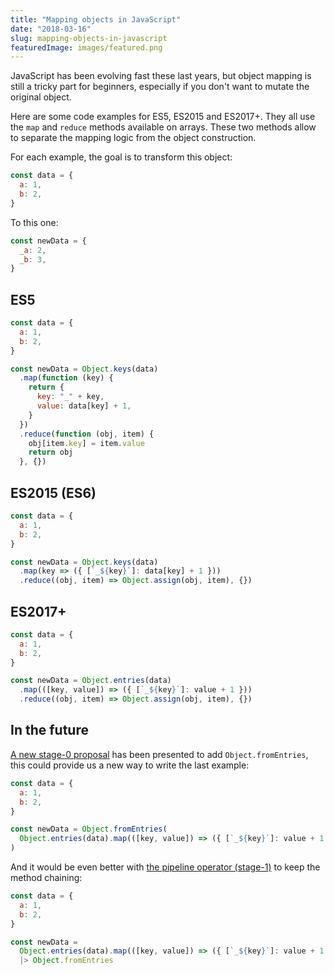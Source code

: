 ```yaml
---
title: "Mapping objects in JavaScript"
date: "2018-03-16"
slug: mapping-objects-in-javascript
featuredImage: images/featured.png
---
```


JavaScript has been evolving fast these last years, but object mapping is still a tricky part for beginners, especially if you don't want to mutate the original object.

Here are some code examples for ES5, ES2015 and ES2017+.<!-- excerpt-end --> They all use the `map` and `reduce` methods available on arrays. These two methods allow to separate the mapping logic from the object construction.

For each example, the goal is to transform this object:

```js
const data = {
  a: 1,
  b: 2,
}
```

To this one:

```js
const newData = {
  _a: 2,
  _b: 3,
}
```

## ES5

```js
const data = {
  a: 1,
  b: 2,
}

const newData = Object.keys(data)
  .map(function (key) {
    return {
      key: "_" + key,
      value: data[key] + 1,
    }
  })
  .reduce(function (obj, item) {
    obj[item.key] = item.value
    return obj
  }, {})
```

## ES2015 (ES6)

```js
const data = {
  a: 1,
  b: 2,
}

const newData = Object.keys(data)
  .map(key => ({ [`_${key}`]: data[key] + 1 }))
  .reduce((obj, item) => Object.assign(obj, item), {})
```

## ES2017+

```js
const data = {
  a: 1,
  b: 2,
}

const newData = Object.entries(data)
  .map(([key, value]) => ({ [`_${key}`]: value + 1 }))
  .reduce((obj, item) => Object.assign(obj, item), {})
```

## In the future

[A new stage-0 proposal](https://github.com/bakkot/object-from-entries) has been presented to add `Object.fromEntries`, this could provide us a new way to write the last example:

```js
const data = {
  a: 1,
  b: 2,
}

const newData = Object.fromEntries(
  Object.entries(data).map(([key, value]) => ({ [`_${key}`]: value + 1 })),
)
```

And it would be even better with [the pipeline operator (stage-1)](https://github.com/tc39/proposal-pipeline-operator) to keep the method chaining:

```js
const data = {
  a: 1,
  b: 2,
}

const newData =
  Object.entries(data).map(([key, value]) => ({ [`_${key}`]: value + 1 }))
  |> Object.fromEntries
```
